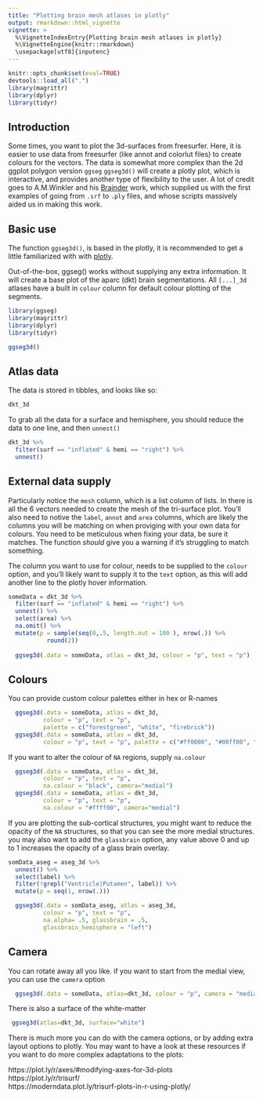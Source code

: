 ```yaml
---
title: "Plotting brain mesh atlases in plotly"
output: rmarkdown::html_vignette
vignette: >
  %\VignetteIndexEntry{Plotting brain mesh atlases in plotly}
  %\VignetteEngine{knitr::rmarkdown}
  \usepackage[utf8]{inputenc}
---
```


```r
knitr::opts_chunk$set(eval=TRUE)
devtools::load_all(".")
library(magrittr)
library(dplyr)
library(tidyr)
```

## Introduction
Some times, you want to plot the 3d-surfaces from freesurfer. Here, it is easier to use data from freesurfer (like annot and colorlut files) to create colours for the vectors. 
The data is somewhat more complex than the 2d ggplot polygon version `ggseg`
`ggseg3d()` will create a plotly plot, which is interactive, and provides another type of flexibility to the user. 
A lot of credit goes to A.M.Winkler and his [Brainder](https://brainder.org/) work, which supplied us with the first examples of going from `.srf` to `.ply` files, and whose scripts massively aided us in making this work.

## Basic use
The function `ggseg3d()`, is based in the plotly, it is recommended to get a little familiarized with with [plotly](https://plotly-book.cpsievert.me/). 

Out-of-the-box, ggseg() works without supplying any extra information. 
It will create a base plot of the aparc (dkt) brain segmentations.
All `[...]_3d` atlases have a built in `colour` column for default colour plotting of the segments.

```r
library(ggseg)
library(magrittr)
library(dplyr)
library(tidyr)
```
```r
ggseg3d()
```


## Atlas data
The data is stored in tibbles, and looks like so:
```r
dkt_3d
```

To grab all the data for a surface and hemisphere, you should reduce the data to one line, and then `unnest()`
```r
dkt_3d %>% 
  filter(surf == "inflated" & hemi == "right") %>% 
  unnest()
```

## External data supply
Particularly notice the `mesh` column, which is a list column of lists. In there is all the 6 vectors needed to create the mesh of the tri-surface plot. 
You'll also need to notive the `label`, `annot` and `area` columns, which are likely the columns you will be matching on when proviging with your own data for colours. 
You need to be meticulous when fixing your data, be sure it matches.
The function _should_ give you a warning if it's struggling to match something. 

The column you want to use for colour, needs to be supplied to the `colour` option, and you'll likely want to supply it to the `text` option, as this will add another line to the plotly hover information.

```r
someData = dkt_3d %>% 
  filter(surf == "inflated" & hemi == "right") %>% 
  unnest() %>% 
  select(area) %>% 
  na.omit() %>% 
  mutate(p = sample(seq(0,.5, length.out = 100 ), nrow(.)) %>% 
           round(2)) 
  
  ggseg3d(.data = someData, atlas = dkt_3d, colour = "p", text = "p")
```

## Colours
<!-- You can also change the palette. Choose from ALL the paletteer palettes, just use their name. -->
<!-- ```{r,fig.width=5} -->
<!--   ggseg3d(.data = someData, atlas = dkt_3d, colour = "p", text = "p", palette = "berlin") -->
<!--   ggseg3d(.data = someData, atlas = dkt_3d, colour = "p", text = "p", palette = "RdBu") -->
<!--   ggseg3d(.data = someData, atlas = dkt_3d, colour = "p", text = "p", palette = "GrandBudapest1") -->
<!-- ``` -->

You can provide custom colour palettes either in hex or R-names
```r
  ggseg3d(.data = someData, atlas = dkt_3d, 
          colour = "p", text = "p", 
          palette = c("forestgreen", "white", "firebrick"))
  ggseg3d(.data = someData, atlas = dkt_3d, 
          colour = "p", text = "p", palette = c("#ff0000", "#00ff00", "#0000ff"))
```

If you want to alter the colour of `NA` regions, supply `na.colour`
```r
  ggseg3d(.data = someData, atlas = dkt_3d, 
          colour = "p", text = "p", 
          na.colour = "black", camera="medial")
  ggseg3d(.data = someData, atlas = dkt_3d, 
          colour = "p", text = "p", 
          na.colour = "#ffff00", camera="medial")
```

If you are plotting the sub-cortical structures, you might want to reduce the opacity of the `NA` structures, so that you can see the more medial structures. you may also want to add the `glassbrain` option, any value above 0 and up to 1 increases the opacity of a glass brain overlay.
```r
somData_aseg = aseg_3d %>% 
  unnest() %>% 
  select(label) %>% 
  filter(!grepl("Ventricle|Putamen", label)) %>% 
  mutate(p = seq(1, nrow(.))) 

  ggseg3d(.data = somData_aseg, atlas = aseg_3d, 
          colour = "p", text = "p", 
          na.alpha= .5, glassbrain = .5, 
          glassbrain_hemisphere = "left")
```

## Camera
You can rotate away all you like. if you want to start from the medial view, you can use the `camera` option
```r
  ggseg3d(.data = someData, atlas=dkt_3d, colour = "p", camera = "medial")
```

There is also a surface of the white-matter
```r
 ggseg3d(atlas=dkt_3d, surface="white")
```

There is much more you can do with the camera options, or by adding extra layout options to plotly. 
You may want to have a look at these resources if you want to do more complex adaptations to the plots:

https://plot.ly/r/axes/#modifying-axes-for-3d-plots  
https://plot.ly/r/trisurf/  
https://moderndata.plot.ly/trisurf-plots-in-r-using-plotly/




